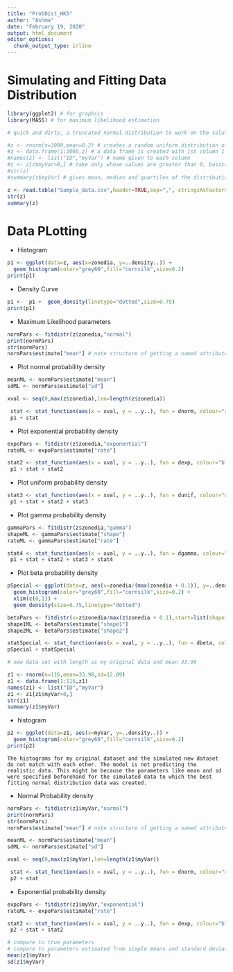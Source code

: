 ```yaml
---
title: "ProbDist_HK5"
author: "Ashma"
date: "February 19, 2020"
output: html_document
editor_options: 
  chunk_output_type: inline
---
```


# Simulating and Fitting Data Distribution

```r
library(ggplot2) # for graphics
library(MASS) # for maximum likelihood estimation
```


```r
# quick and dirty, a truncated normal distribution to work on the solution set

#z <- rnorm(n=3000,mean=0.2) # creates a random uniform distribution of 3000 variables with a mean of 0.2
#z <- data.frame(1:3000,z) # a data frame is created with 1st column 1 to 3000, and second column containing each values made in previous step
#names(z) <- list("ID","myVar") # name given to each column
#z <- z[z$myVar>0,] # take only whose values are greater than 0, basically variables containing 0 and negative numbers are left out
#str(z)
#summary(z$myVar) # gives mean, median and quartiles of the distribution
```

```r
z <- read.table("Sample_data.csv",header=TRUE,sep=",", stringsAsFactors=FALSE) # reading my data
str(z)
summary(z)
```

# Data PLotting

* Histogram

```r
p1 <- ggplot(data=z, aes(x=zonedia, y=..density..)) +
  geom_histogram(color="grey60",fill="cornsilk",size=0.2) 
print(p1)
```

* Density Curve

```r
p1 <-  p1 +  geom_density(linetype="dotted",size=0.75)
print(p1)
```

* Maximum Likelihood parameters

```r
normPars <- fitdistr(z$zonedia,"normal")
print(normPars)
str(normPars)
normPars$estimate["mean"] # note structure of getting a named attribute
```

* Plot normal probability density

```r
meanML <- normPars$estimate["mean"]
sdML <- normPars$estimate["sd"]

xval <- seq(0,max(z$zonedia),len=length(z$zonedia))

 stat <- stat_function(aes(x = xval, y = ..y..), fun = dnorm, colour="red", n = length(z$zonedia), args = list(mean = meanML, sd = sdML))
 p1 + stat
```

* Plot exponential probability density

```r
expoPars <- fitdistr(z$zonedia,"exponential")
rateML <- expoPars$estimate["rate"]

stat2 <- stat_function(aes(x = xval, y = ..y..), fun = dexp, colour="blue", n = length(z$zonedia), args = list(rate=rateML))
 p1 + stat + stat2
```

* Plot uniform probability density

```r
stat3 <- stat_function(aes(x = xval, y = ..y..), fun = dunif, colour="darkgreen", n = length(z$zonedia), args = list(min=min(z$zonedia), max=max(z$zonedia)))
 p1 + stat + stat2 + stat3
```

* Plot gamma probability density

```r
gammaPars <- fitdistr(z$zonedia,"gamma")
shapeML <- gammaPars$estimate["shape"]
rateML <- gammaPars$estimate["rate"]

stat4 <- stat_function(aes(x = xval, y = ..y..), fun = dgamma, colour="brown", n = length(z$zonedia), args = list(shape=shapeML, rate=rateML))
 p1 + stat + stat2 + stat3 + stat4
```

* Plot beta probability density

```r
pSpecial <- ggplot(data=z, aes(x=zonedia/(max(zonedia + 0.1)), y=..density..)) +
  geom_histogram(color="grey60",fill="cornsilk",size=0.2) + 
  xlim(c(0,1)) +
  geom_density(size=0.75,linetype="dotted")

betaPars <- fitdistr(x=z$zonedia/max(z$zonedia + 0.1),start=list(shape1=1,shape2=2),"beta")
shape1ML <- betaPars$estimate["shape1"]
shape2ML <- betaPars$estimate["shape2"]

statSpecial <- stat_function(aes(x = xval, y = ..y..), fun = dbeta, colour="orchid", n = length(z$zonedia), args = list(shape1=shape1ML,shape2=shape2ML))
pSpecial + statSpecial
```


```r
# new data set with length as my original data and mean 33.98

z1 <- rnorm(n=116,mean=33.98,sd=12.09)
z1 <- data.frame(1:116,z1)
names(z1) <- list("ID","myVar")
z1 <- z1[z1$myVar>0,]
str(z1)
summary(z1$myVar)
```

* histogram

```r
p2 <- ggplot(data=z1, aes(x=myVar, y=..density..)) +
  geom_histogram(color="grey60",fill="cornsilk",size=0.2) 
print(p2)
```
 
``` 
The histograms for my original dataset and the simulated new dataset do not match with each other. The model is not predicting the realistic data. This might be because the parameters like mean and sd were specified beforehand for the simulated data to which the best fitting normal distribution data was created.
```
* Normal Probability density

```r
normPars <- fitdistr(z1$myVar,"normal")
print(normPars)
str(normPars)
normPars$estimate["mean"] # note structure of getting a named attribute
```

```r
meanML <- normPars$estimate["mean"]
sdML <- normPars$estimate["sd"]

xval <- seq(0,max(z1$myVar),len=length(z1$myVar))

 stat <- stat_function(aes(x = xval, y = ..y..), fun = dnorm, colour="red", n = length(z1$myVar), args = list(mean = meanML, sd = sdML))
 p2 + stat
```

* Exponential probability density
```r
expoPars <- fitdistr(z1$myVar,"exponential")
rateML <- expoPars$estimate["rate"]

stat2 <- stat_function(aes(x = xval, y = ..y..), fun = dexp, colour="blue", n = length(z1$myVar), args = list(rate=rateML))
 p2 + stat + stat2
```

```r
# compare to true parameters
# compare to parameters estimated from simple means and standard deviations
mean(z1$myVar)
sd(z1$myVar)
````